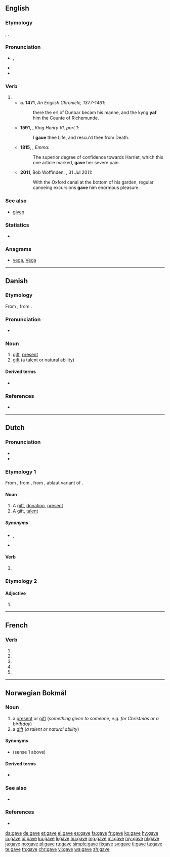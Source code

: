 {{also|gavé}}
==English==
{{slim-wikipedia|dab=gave}}
===Etymology===
{{etyl|ang|en}} {{m|ang|ġæf}}, {{term|geaf|ġeaf}}.

===Pronunciation===
* {{a|UK|US}} {{enPR|gāv}}, {{IPA|/ɡeɪv/|lang=en}}
* {{audio|en-us-gave.ogg|Audio (US)|lang=en}}
* {{rhymes|eɪv|lang=en}}

===Verb===
{{head|en|verb form}}

# {{en-simple past of|give}}
#* '''c. 1471''', ''An English Chronicle, 1377-1461'':
#*: there the erl of Dunbar becam his manne, and the kyng '''yaf''' him the Counte of Richemunde.
#* '''1591''', {{w|William Shakespeare}}, ''King Henry VI, part 1'':
#*: I '''gaue''' thee Life, and rescu'd thee from Death.
#* '''1815''', {{w|Jane Austen}}, ''Emma'':
#*: The superior degree of confidence towards Harriet, which this one article marked, '''gave''' her severe pain.
#* '''2011''', Bob Woffinden, ''{{w|The Guardian}}'', 31 Jul 2011:
#*: With the Oxford canal at the bottom of his garden, regular canoeing excursions '''gave''' him enormous pleasure.

===See also===
* [[given]]

===Statistics===
* {{rank|done|days|something|213|gave|asked|soon|almost}}

===Anagrams===
* [[vega#English|vega]], [[Vega#English|Vega]]

----

==Danish==

===Etymology===
From {{etyl|non|da}} {{term|gjǫf|lang=non}}, from {{etyl|gem-pro|da}} {{m|gem-pro|*gebō}}.

===Pronunciation===
* {{IPA|[ɡ̊aːʊ̯]|lang=da}}

===Noun===
{{head|da|noun|g=c|definite singular|gaven|indefinite plural|gaver|definite plural|gaverne}}
# [[gift]], [[present]]
# [[gift]] (a talent or natural ability)

====Derived terms====
* {{l|da|julegave}}

===References===
* {{R:Den Danske Ordbog}}

----

==Dutch==

===Pronunciation===
* {{IPA|/ˈɣaːvə/|lang=nl}}
* {{audio|Nl-gave.ogg|Audio|lang=nl}}

===Etymology 1===
From {{etyl|dum|nl}} {{term|gave|lang=dum}}, from {{etyl|odt|nl}} {{m|odt|gāva}}, from {{etyl|gem-pro|nl}} {{m|gem-pro|*gēbō}}, ablaut variant of {{m|gem-pro|*gebō}}.

====Noun====
{{nl-noun|f|-en|pl2=-s|gavetje|dim2=gaafje}}

# A [[gift]], [[donation]], [[present]]
# A gift, [[talent]]

=====Synonyms=====
* {{sense|donation}} {{l|nl|geschenk}}, {{l|nl|gift}}
* {{sense|talent}} {{l|nl|talent}}

====Verb====
{{nl-verb-form}}

# {{nl-verb form of|n=sg|t=past|m=subj|geven}}

===Etymology 2===

====Adjective====
{{nl-adj-form}}

# {{nl-adj form of|infl|gaaf}}

----

==French==

===Verb===
{{fr-verb-form}}

# {{inflection of|gaver||1|s|pres|ind|lang=fr}}
# {{inflection of|gaver||3|s|pres|ind|lang=fr}}
# {{inflection of|gaver||1|s|pres|sub|lang=fr}}
# {{inflection of|gaver||3|s|pres|sub|lang=fr}}
# {{inflection of|gaver||2|s|imp|lang=fr}}

----

==Norwegian Bokmål==

===Noun===
{{head|nb|noun|g=m|g2=f|definite singular|gava|or|gaven|indefinite plural|gaver|definite plural|gavene}}

# a [[present]] or [[gift]] (''something given to someone, e.g. for Christmas or a birthday'')
# a [[gift]] (''a talent or natural ability'')

====Synonyms====
* {{l|nb|presang}} (sense 1 above)

====Derived terms====
* {{l|nb|gavekort}}

===See also===
* {{l-nn|gåve}}

===References===
* {{R:The Bokmål Dictionary}}

[[da:gave]]
[[de:gave]]
[[et:gave]]
[[el:gave]]
[[es:gave]]
[[fa:gave]]
[[fr:gave]]
[[ko:gave]]
[[hy:gave]]
[[io:gave]]
[[id:gave]]
[[ku:gave]]
[[li:gave]]
[[hu:gave]]
[[mg:gave]]
[[ml:gave]]
[[my:gave]]
[[nl:gave]]
[[ja:gave]]
[[no:gave]]
[[pl:gave]]
[[ru:gave]]
[[simple:gave]]
[[fi:gave]]
[[sv:gave]]
[[tl:gave]]
[[ta:gave]]
[[te:gave]]
[[th:gave]]
[[chr:gave]]
[[vi:gave]]
[[wa:gave]]
[[zh:gave]]